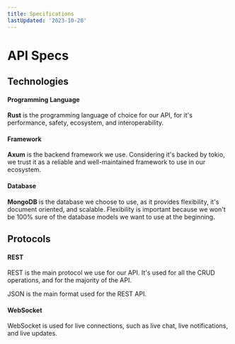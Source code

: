 ```yaml
---
title: Specifications
lastUpdated: '2023-10-28'
---
```


# API Specs

## Technologies

#### Programming Language

**Rust** is the programming language of choice for our API, for it's performance, safety, ecosystem, and interoperability.

#### Framework

**Axum** is the backend framework we use. Considering it's backed by tokio, we trust it as a reliable and well-maintained framework to use in our ecosystem.

#### Database

**MongoDB** is the database we choose to use, as it provides flexibility, it's document oriented, and scalable. Flexibility is important because we won't be 100% sure of the database models we want to use at the beginning.

## Protocols

#### REST

REST is the main protocol we use for our API. It's used for all the CRUD operations, and for the majority of the API.

JSON is the main format used for the REST API.

#### WebSocket

WebSocket is used for live connections, such as live chat, live notifications, and live updates.
